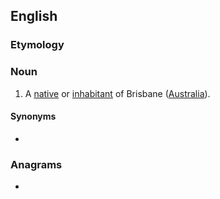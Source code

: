 ==English==

===Etymology===
{{suffix|en|Brisbane|ite}}

===Noun===
{{en-noun}}

# A [[native]] or [[inhabitant]] of Brisbane ([[Australia]]).

====Synonyms====
* {{l|en|Brisbanian}}

===Anagrams===
* {{anagrams|en|a=abbeiinrst|rabbinites}}